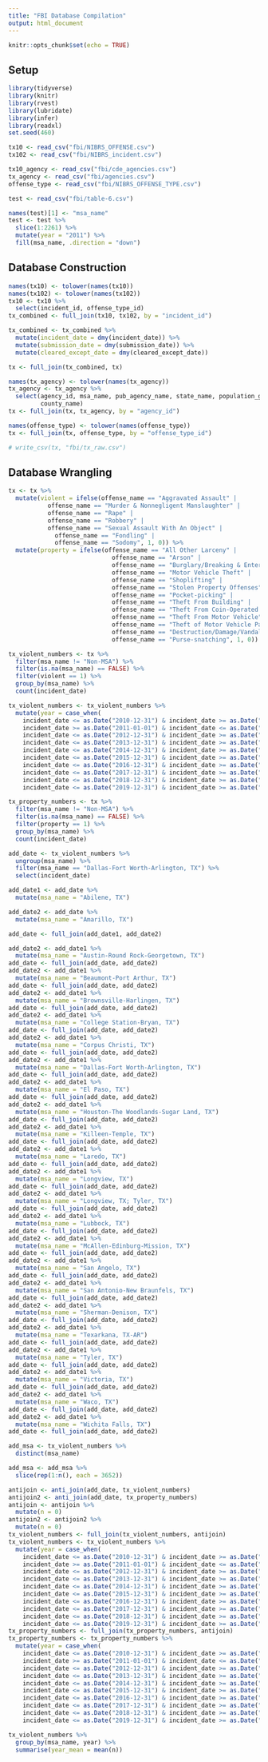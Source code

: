 ```yaml
---
title: "FBI Database Compilation"
output: html_document
---
```


```r
knitr::opts_chunk$set(echo = TRUE)
```

## Setup

```r
library(tidyverse)
library(knitr)
library(rvest)
library(lubridate)
library(infer)
library(readxl)
set.seed(460)
```

```r
tx10 <- read_csv("fbi/NIBRS_OFFENSE.csv")
tx102 <- read_csv("fbi/NIBRS_incident.csv")
```

```r
tx10_agency <- read_csv("fbi/cde_agencies.csv")
tx_agency <- read_csv("fbi/agencies.csv")
offense_type <- read_csv("fbi/NIBRS_OFFENSE_TYPE.csv")
```

```r
test <- read_csv("fbi/table-6.csv")
```

```r
names(test)[1] <- "msa_name"
test <- test %>% 
  slice(1:2261) %>% 
  mutate(year = "2011") %>% 
  fill(msa_name, .direction = "down")
```

## Database Construction

```r
names(tx10) <- tolower(names(tx10))
names(tx102) <- tolower(names(tx102))
tx10 <- tx10 %>% 
  select(incident_id, offense_type_id) 
tx_combined <- full_join(tx10, tx102, by = "incident_id")

```
```r
tx_combined <- tx_combined %>% 
  mutate(incident_date = dmy(incident_date)) %>% 
  mutate(submission_date = dmy(submission_date)) %>% 
  mutate(cleared_except_date = dmy(cleared_except_date))
```



```r
tx <- full_join(tx_combined, tx)
```

```r
names(tx_agency) <- tolower(names(tx_agency))
tx_agency <- tx_agency %>% 
  select(agency_id, msa_name, pub_agency_name, state_name, population_group_desc, 
         county_name)
tx <- full_join(tx, tx_agency, by = "agency_id")
```

```r
names(offense_type) <- tolower(names(offense_type))
tx <- full_join(tx, offense_type, by = "offense_type_id")
```

```r
# write_csv(tx, "fbi/tx_raw.csv")
```


## Database Wrangling

```r
tx <- tx %>% 
  mutate(violent = ifelse(offense_name == "Aggravated Assault" | 
           offense_name == "Murder & Nonnegligent Manslaughter" | 
           offense_name == "Rape" | 
           offense_name == "Robbery" |
           offense_name == "Sexual Assault With An Object" | 
             offense_name == "Fondling" | 
             offense_name == "Sodomy", 1, 0)) %>% 
  mutate(property = ifelse(offense_name == "All Other Larceny" | 
                             offense_name == "Arson" | 
                             offense_name == "Burglary/Breaking & Entering" |
                             offense_name == "Motor Vehicle Theft" | 
                             offense_name == "Shoplifting" | 
                             offense_name == "Stolen Property Offenses" | 
                             offense_name == "Pocket-picking" |
                             offense_name == "Theft From Building" | 
                             offense_name == "Theft From Coin-Operated Machine or Device" | 
                             offense_name == "Theft From Motor Vehicle" | 
                             offense_name == "Theft of Motor Vehicle Parts or Accessories" | 
                             offense_name == "Destruction/Damage/Vandalism of Property" | 
                             offense_name == "Purse-snatching", 1, 0))

tx_violent_numbers <- tx %>% 
  filter(msa_name != "Non-MSA") %>% 
  filter(is.na(msa_name) == FALSE) %>% 
  filter(violent == 1) %>%  
  group_by(msa_name) %>% 
  count(incident_date)

tx_violent_numbers <- tx_violent_numbers %>% 
  mutate(year = case_when(
    incident_date <= as.Date("2010-12-31") & incident_date >= as.Date("2010-01-01") ~ "2010", 
    incident_date >= as.Date("2011-01-01") & incident_date <= as.Date("2011-12-31") ~ "2011", 
    incident_date <= as.Date("2012-12-31") & incident_date >= as.Date("2012-01-01") ~ "2012", 
    incident_date <= as.Date("2013-12-31") & incident_date >= as.Date("2013-01-01") ~ "2013", 
    incident_date <= as.Date("2014-12-31") & incident_date >= as.Date("2014-01-01") ~ "2014", 
    incident_date <= as.Date("2015-12-31") & incident_date >= as.Date("2015-01-01") ~ "2015", 
    incident_date <= as.Date("2016-12-31") & incident_date >= as.Date("2016-01-01") ~ "2016", 
    incident_date <= as.Date("2017-12-31") & incident_date >= as.Date("2017-01-01") ~ "2017", 
    incident_date <= as.Date("2018-12-31") & incident_date >= as.Date("2018-01-01") ~ "2018", 
    incident_date <= as.Date("2019-12-31") & incident_date >= as.Date("2019-01-01") ~ "2019"))

tx_property_numbers <- tx %>% 
  filter(msa_name != "Non-MSA") %>% 
  filter(is.na(msa_name) == FALSE) %>% 
  filter(property == 1) %>%  
  group_by(msa_name) %>% 
  count(incident_date)

```


```r
add_date <- tx_violent_numbers %>% 
  ungroup(msa_name) %>% 
  filter(msa_name == "Dallas-Fort Worth-Arlington, TX") %>% 
  select(incident_date)

add_date1 <- add_date %>% 
  mutate(msa_name = "Abilene, TX")

add_date2 <- add_date %>% 
  mutate(msa_name = "Amarillo, TX")

add_date <- full_join(add_date1, add_date2)

add_date2 <- add_date1 %>% 
  mutate(msa_name = "Austin-Round Rock-Georgetown, TX")
add_date <- full_join(add_date, add_date2)
add_date2 <- add_date1 %>% 
  mutate(msa_name = "Beaumont-Port Arthur, TX")
add_date <- full_join(add_date, add_date2)
add_date2 <- add_date1 %>% 
  mutate(msa_name = "Brownsville-Harlingen, TX")
add_date <- full_join(add_date, add_date2)
add_date2 <- add_date1 %>% 
  mutate(msa_name = "College Station-Bryan, TX")
add_date <- full_join(add_date, add_date2)
add_date2 <- add_date1 %>% 
  mutate(msa_name = "Corpus Christi, TX")
add_date <- full_join(add_date, add_date2)
add_date2 <- add_date1 %>% 
  mutate(msa_name = "Dallas-Fort Worth-Arlington, TX")
add_date <- full_join(add_date, add_date2)
add_date2 <- add_date1 %>% 
  mutate(msa_name = "El Paso, TX")
add_date <- full_join(add_date, add_date2)
add_date2 <- add_date1 %>% 
  mutate(msa_name = "Houston-The Woodlands-Sugar Land, TX")
add_date <- full_join(add_date, add_date2)
add_date2 <- add_date1 %>% 
  mutate(msa_name = "Killeen-Temple, TX")
add_date <- full_join(add_date, add_date2)
add_date2 <- add_date1 %>% 
  mutate(msa_name = "Laredo, TX")
add_date <- full_join(add_date, add_date2)
add_date2 <- add_date1 %>% 
  mutate(msa_name = "Longview, TX")
add_date <- full_join(add_date, add_date2)
add_date2 <- add_date1 %>% 
  mutate(msa_name = "Longview, TX; Tyler, TX")
add_date <- full_join(add_date, add_date2)
add_date2 <- add_date1 %>% 
  mutate(msa_name = "Lubbock, TX")
add_date <- full_join(add_date, add_date2)
add_date2 <- add_date1 %>% 
  mutate(msa_name = "McAllen-Edinburg-Mission, TX")
add_date <- full_join(add_date, add_date2)
add_date2 <- add_date1 %>% 
  mutate(msa_name = "San Angelo, TX")
add_date <- full_join(add_date, add_date2)
add_date2 <- add_date1 %>% 
  mutate(msa_name = "San Antonio-New Braunfels, TX")
add_date <- full_join(add_date, add_date2)
add_date2 <- add_date1 %>% 
  mutate(msa_name = "Sherman-Denison, TX")
add_date <- full_join(add_date, add_date2)
add_date2 <- add_date1 %>% 
  mutate(msa_name = "Texarkana, TX-AR")
add_date <- full_join(add_date, add_date2)
add_date2 <- add_date1 %>% 
  mutate(msa_name = "Tyler, TX")
add_date <- full_join(add_date, add_date2)
add_date2 <- add_date1 %>% 
  mutate(msa_name = "Victoria, TX")
add_date <- full_join(add_date, add_date2)
add_date2 <- add_date1 %>% 
  mutate(msa_name = "Waco, TX")
add_date <- full_join(add_date, add_date2)
add_date2 <- add_date1 %>% 
  mutate(msa_name = "Wichita Falls, TX")
add_date <- full_join(add_date, add_date2)

add_msa <- tx_violent_numbers %>% 
  distinct(msa_name)

add_msa <- add_msa %>% 
  slice(rep(1:n(), each = 3652)) 

```

```r
antijoin <- anti_join(add_date, tx_violent_numbers)
antijoin2 <- anti_join(add_date, tx_property_numbers)
antijoin <- antijoin %>% 
  mutate(n = 0)
antijoin2 <- antijoin2 %>% 
  mutate(n = 0)
tx_violent_numbers <- full_join(tx_violent_numbers, antijoin)
tx_violent_numbers <- tx_violent_numbers %>% 
  mutate(year = case_when(
    incident_date <= as.Date("2010-12-31") & incident_date >= as.Date("2010-01-01") ~ "2010", 
    incident_date >= as.Date("2011-01-01") & incident_date <= as.Date("2011-12-31") ~ "2011", 
    incident_date <= as.Date("2012-12-31") & incident_date >= as.Date("2012-01-01") ~ "2012", 
    incident_date <= as.Date("2013-12-31") & incident_date >= as.Date("2013-01-01") ~ "2013", 
    incident_date <= as.Date("2014-12-31") & incident_date >= as.Date("2014-01-01") ~ "2014", 
    incident_date <= as.Date("2015-12-31") & incident_date >= as.Date("2015-01-01") ~ "2015", 
    incident_date <= as.Date("2016-12-31") & incident_date >= as.Date("2016-01-01") ~ "2016", 
    incident_date <= as.Date("2017-12-31") & incident_date >= as.Date("2017-01-01") ~ "2017", 
    incident_date <= as.Date("2018-12-31") & incident_date >= as.Date("2018-01-01") ~ "2018", 
    incident_date <= as.Date("2019-12-31") & incident_date >= as.Date("2019-01-01") ~ "2019"))
tx_property_numbers <- full_join(tx_property_numbers, antijoin)
tx_property_numbers <- tx_property_numbers %>% 
  mutate(year = case_when(
    incident_date <= as.Date("2010-12-31") & incident_date >= as.Date("2010-01-01") ~ "2010", 
    incident_date >= as.Date("2011-01-01") & incident_date <= as.Date("2011-12-31") ~ "2011", 
    incident_date <= as.Date("2012-12-31") & incident_date >= as.Date("2012-01-01") ~ "2012", 
    incident_date <= as.Date("2013-12-31") & incident_date >= as.Date("2013-01-01") ~ "2013", 
    incident_date <= as.Date("2014-12-31") & incident_date >= as.Date("2014-01-01") ~ "2014", 
    incident_date <= as.Date("2015-12-31") & incident_date >= as.Date("2015-01-01") ~ "2015", 
    incident_date <= as.Date("2016-12-31") & incident_date >= as.Date("2016-01-01") ~ "2016", 
    incident_date <= as.Date("2017-12-31") & incident_date >= as.Date("2017-01-01") ~ "2017", 
    incident_date <= as.Date("2018-12-31") & incident_date >= as.Date("2018-01-01") ~ "2018", 
    incident_date <= as.Date("2019-12-31") & incident_date >= as.Date("2019-01-01") ~ "2019"))
```

```r
tx_violent_numbers %>% 
  group_by(msa_name, year) %>% 
  summarise(year_mean = mean(n))
```




